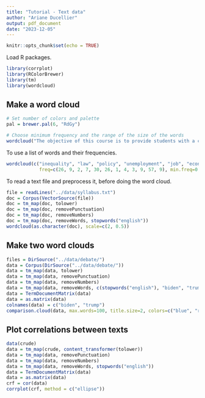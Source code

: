 ```yaml
---
title: "Tutorial - Text data"
author: "Ariane Ducellier"
output: pdf_document
date: "2023-12-05"
---
```


```r
knitr::opts_chunk$set(echo = TRUE)
```

Load R packages.

```r
library(corrplot)
library(RColorBrewer)
library(tm)
library(wordcloud)
```

## Make a word cloud

```r
# Set number of colors and palette
pal = brewer.pal(6, "RdGy")

# Choose minimum frequency and the range of the size of the words
wordcloud("The objective of this course is to provide students with a comprehensive understanding of data visualization techniques using R. Through hands-on projects and practical exercises, students will learn how to effectively visualize and communicate insights from data, enabling them to make informed decisions and tell compelling data-driven stories. The course will cover data visualization principles, R programming for data visualization, and the use of popular R packages for creating static and interactive visualizations. Learning objectives: We will cover three main topics: Fundamentals of data visualization: Visual perception and cognition principles, choosing the right chart types based on data and objectives, theory of visual clues and effective use of coordinates, scales and colors, best practices for creating clear and compelling visualizations. Practical data visualization with R: We will focus on ggplot2, but also explore other R packages for geographic data visualization and advanced data visualization (e.g. networks, tree maps, word clouds). Interactive visualization techniques and dashboard design: We will cover principles of effective dashboard design and creation of interactive visualizations for better user engagement. We will use R Shiny to add interactivity with tooltips, filters, and zooming/panning.", min.freq=1, scale=c(2, 0.5), random.color=TRUE, color=pal)
```

To use a list of words and their frequencies.

```r
wordcloud(c("inequality", "law", "policy", "unemployment", "job", "economy", "democracy", "Republicans", "congress", "America", "growth"),
            freq=c(26, 9, 2, 7, 30, 26, 1, 4, 3, 9, 57, 9), min.freq=0, color="red")
```

To read a text file and preprocess it, before doing the word cloud.

```r
file = readLines("../data/syllabus.txt")
doc = Corpus(VectorSource(file))
doc = tm_map(doc, tolower)
doc = tm_map(doc, removePunctuation)
doc = tm_map(doc, removeNumbers)
doc = tm_map(doc, removeWords, stopwords("english"))
wordcloud(as.character(doc), scale=c(2, 0.5))
```

## Make two word clouds

```r
files = DirSource("../data/debate/")
data = Corpus(DirSource("../data/debate/"))
data = tm_map(data, tolower)
data = tm_map(data, removePunctuation)
data = tm_map(data, removeNumbers)
data = tm_map(data, removeWords, c(stopwords("english"), "biden", "trump"))
data = TermDocumentMatrix(data)
data = as.matrix(data)
colnames(data) = c("biden", "trump")
comparison.cloud(data, max.words=100, title.size=2, colors=c("blue", "red"))
```

## Plot correlations between texts

```r
data(crude)
data = tm_map(crude, content_transformer(tolower))
data = tm_map(data, removePunctuation)
data = tm_map(data, removeNumbers)
data = tm_map(data, removeWords, stopwords("english"))
data = TermDocumentMatrix(data)
data = as.matrix(data)
crf = cor(data)
corrplot(crf, method = c("ellipse"))
```

